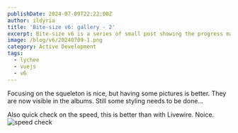 ```yaml
---
publishDate: 2024-07-09T22:22:00Z
author: ildyria
title: 'Bite-size v6: gallery - 2'
excerpt: Bite-size v6 is a series of small post showing the progress made on the development of the future version of Lychee.
image: /blog/v6/20240709-1.png
category: Active Development
tags:
  - lychee
  - vuejs
  - v6
---
```


Focusing on the squeleton is nice, but having some pictures is better.
They are now visible in the albums. Still some styling needs to be done...

Also quick check on the speed, this is better than with Livewire. Noice. 
![speed check](/blog/v6/20240709-2.png)